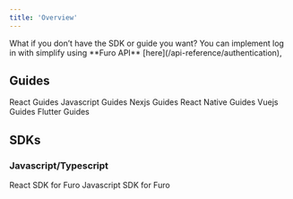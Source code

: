 ```yaml
---
title: 'Overview'
---
```


<Note>
  What if you don’t have the SDK or guide you want? You can implement log in
  with simplify using **Furo API** [here](/api-reference/authentication),
</Note>

## Guides

<CardGroup cols={2}>
  <Card title="React" icon="react" href="/sdks/en/guides/react">
    React Guides
  </Card>
  <Card title="Javascript" icon="js" href="/sdks/guides/javascript">
    Javascript Guides
  </Card>
  <Card title="Nextjs" icon="react" href="/sdks/en/guides/next">
    Nexjs Guides
  </Card>
  <Card title="React-Native" icon="react" href="/sdks/en/guides/react-native">
    React Native Guides
  </Card>
  <Card title="Vuejs" icon="vuejs" href="/sdks/en/guides/vue">
    Vuejs Guides
  </Card>
  <Card title="Flutter" icon="google" href="/sdks/en/guides/flutter">
    Flutter Guides
  </Card>
</CardGroup>

## SDKs

### Javascript/Typescript

<CardGroup cols={2}>
  <Card title="React" icon="react" href="/sdks/en/react/furoProvider">
    React SDK for Furo
  </Card>
  <Card title="Javascript" icon="js" href="/sdks/en/javascript/window.furo">
    Javascript SDK for Furo
  </Card>
</CardGroup>
